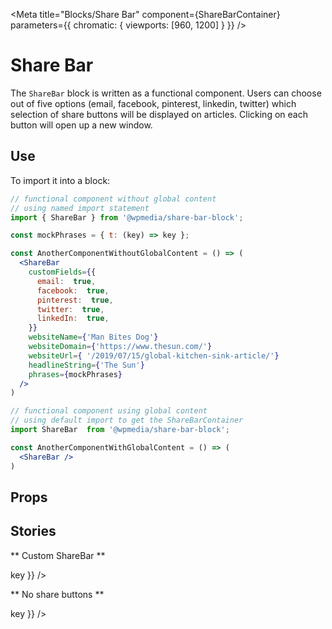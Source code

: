 
<Meta
  title="Blocks/Share Bar"
  component={ShareBarContainer}
  parameters={{
    chromatic: { viewports: [960, 1200] }
  }} />

# Share Bar

The `ShareBar` block is written as a functional component. Users can choose out of five options (email, facebook, pinterest, linkedin, twitter) which selection of share buttons will be displayed on articles. Clicking on each button will open up a new window.

## Use

To import it into a block:

```jsx
// functional component without global content
// using named import statement
import { ShareBar } from '@wpmedia/share-bar-block';

const mockPhrases = { t: (key) => key };

const AnotherComponentWithoutGlobalContent = () => (
  <ShareBar
    customFields={{
      email:  true,
      facebook:  true,
      pinterest:  true,
      twitter:  true,
      linkedIn:  true,
    }}
    websiteName={'Man Bites Dog'}
    websiteDomain={'https://www.thesun.com/'}
    websiteUrl={ '/2019/07/15/global-kitchen-sink-article/'}
    headlineString={'The Sun'}
    phrases={mockPhrases}
  />
)

```

```jsx
// functional component using global content
// using default import to get the ShareBarContainer
import ShareBar  from '@wpmedia/share-bar-block';

const AnotherComponentWithGlobalContent = () => (
  <ShareBar />
)

```

## Props

<Props of={ShareBarContainer} />

## Stories

** Custom ShareBar **

<Preview>
  <Story name="Custom ShareBar" height="700px">
     <ShareBar
        customFields={{
            email: boolean('Email', true),
            facebook: boolean('Facebook', true),
            pinterest: boolean('Pinterest', true),
            twitter: boolean('Twitter', true),
            linkedIn: boolean('Linkedin', true),
        }}
        websiteName={text('headlineString', 'Man Bites Dog')}
        websiteDomain={text('websiteDomain', 'https://www.thesun.com/')}
        websiteUrl={text('websiteUrl', '/2019/07/15/global-kitchen-sink-article/')}
        headlineString={text('websiteName', 'The Sun')}
        phrases={{ t: (key) => key }}
     />
  </Story>
</Preview>

** No share buttons **

<Preview>
  <Story name="No Share Buttons" height="700px">
     <ShareBar
        websiteName={text('headlineString', 'Man Bites Dog')}
        websiteDomain={text('websiteDomain', 'https://www.thesun.com/')}
        websiteUrl={text('websiteUrl', '/2019/07/15/global-kitchen-sink-article/')}
        headlineString={text('websiteName', 'The Sun')}
        phrases={{ t: (key) => key }}
     />
  </Story>
</Preview>
